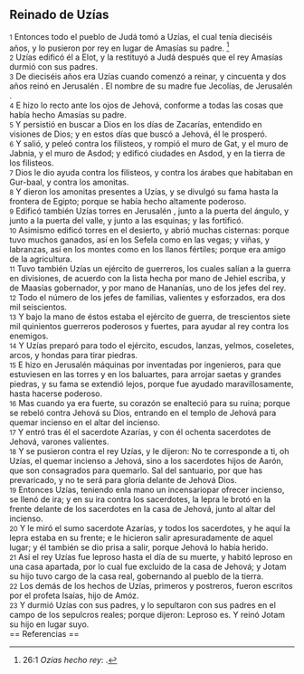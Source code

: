 == Reinado de Uzías ==

{{anchor|1}} <small>1</small> Entonces todo el pueblo de Judá tomó a Uzías, el cual tenía dieciséis años, y lo pusieron por rey en lugar de Amasías su padre. <ref>26:1 ''Ozías hecho rey'': {{lib|LU|97|9|22}}.</ref><br>
{{anchor|2}} <small>2</small> Uzías edificó él a Elot, y la restituyó a Judá después que el rey Amasías durmió con sus padres.<br>
{{anchor|3}} <small>3</small> De dieciséis años era Uzías cuando comenzó a reinar, y cincuenta y dos años reinó en Jerusalén . El nombre de su madre fue Jecolías, de Jerusalén .<br>
{{anchor|4}} <small>4</small> E hizo lo recto ante los ojos de Jehová, conforme a todas las cosas que había hecho Amasías su padre.<br>
{{anchor|5}} <small>5</small> Y persistió en buscar a Dios en los días de Zacarías, entendido en visiones de Dios; y en estos días que buscó a Jehová, él le prosperó.<br>
{{anchor|6}} <small>6</small> Y salió, y peleó contra los filisteos, y rompió el muro de Gat, y el muro de Jabnia, y el muro de Asdod; y edificó ciudades en Asdod, y en la tierra de los filisteos.<br>
{{anchor|7}} <small>7</small> Dios le dio ayuda contra los filisteos, y contra los árabes que habitaban en Gur-baal, y contra los amonitas.<br>
{{anchor|8}} <small>8</small> Y dieron los amonitas presentes a Uzías, y se divulgó su fama hasta la frontera de Egipto; porque se había hecho altamente poderoso.<br>
{{anchor|9}} <small>9</small> Edificó también Uzías torres en Jerusalén , junto a la puerta del ángulo, y junto a la puerta del valle, y junto a las esquinas; y las fortificó.<br>
{{anchor|10}} <small>10</small> Asimismo edificó torres en el desierto, y abrió muchas cisternas: porque tuvo muchos ganados, así en los Sefela como en las vegas; y viñas, y labranzas, así en los montes como en los llanos fértiles; porque era amigo de la agricultura.<br>
{{anchor|11}} <small>11</small> Tuvo también Uzías un ejército de guerreros, los cuales salían a la guerra en divisiones, de acuerdo con la lista hecha por mano de Jehiel escriba, y de Maasías gobernador, y por mano de Hananías, uno de los jefes del rey.<br>
{{anchor|12}} <small>12</small> Todo el número de los jefes de familias, valientes y esforzados, era dos mil seiscientos.<br>
{{anchor|13}} <small>13</small> Y bajo la mano de éstos estaba el ejército de guerra, de trescientos siete mil quinientos guerreros poderosos y fuertes, para ayudar al rey contra los enemigos.<br>
{{anchor|14}} <small>14</small> Y Uzías preparó para todo el ejército, escudos, lanzas, yelmos, coseletes, arcos, y hondas para tirar piedras.<br>
{{anchor|15}} <small>15</small> E hizo en Jerusalén  máquinas por inventadas por ingenieros, para que estuviesen en las torres y en los baluartes, para arrojar saetas y grandes piedras, y su fama se extendió lejos, porque fue ayudado maravillosamente, hasta hacerse poderoso.<br>
{{anchor|16}} <small>16</small> Mas cuando ya era fuerte, su corazón se enalteció para su ruina; porque se rebeló contra Jehová su Dios, entrando en el templo de Jehová para quemar incienso en el altar del incienso.<br>
{{anchor|17}} <small>17</small> Y entró tras él el sacerdote Azarías, y con él ochenta sacerdotes de Jehová, varones valientes.<br>
{{anchor|18}} <small>18</small> Y se pusieron contra el rey Uzías, y le dijeron: No te corresponde a ti, oh Uzías, el quemar incienso a Jehová, sino a los sacerdotes hijos de Aarón, que son consagrados para quemarlo. Sal del santuario, por que has prevaricado, y no te será para gloria delante de Jehová Dios.<br>
{{anchor|19}} <small>19</small> Entonces Uzías, teniendo enla mano un incensariopar ofrecer incienso, se llenó de ira; y en su ira contra los sacerdotes, la lepra le brotó en la frente delante de los sacerdotes en la casa de Jehová, junto al altar del incienso.<br>
{{anchor|20}} <small>20</small> Y le miró el sumo sacerdote Azarías, y todos los sacerdotes, y he aquí la lepra estaba en su frente; e le hicieron salir apresuradamente de aquel lugar; y él también se dio prisa a salir, porque Jehová lo había herido.<br>
{{anchor|21}} <small>21</small> Así el rey Uzías fue leproso hasta el día de su muerte, y habitó leproso en una casa apartada, por lo cual fue excluido de la casa de Jehová; y Jotam su hijo tuvo cargo de la casa real, gobernando al pueblo de la tierra.<br>
{{anchor|22}} <small>22</small> Los demás de los hechos de Uzías, primeros y postreros, fueron escritos por el profeta Isaías, hijo de Amóz.<br>
{{anchor|23}} <small>23</small> Y durmió Uzías con sus padres, y lo sepultaron con sus padres en el campo de los sepulcros reales; porque dijeron: Leproso es. Y reinó Jotam su hijo en lugar suyo.<br>
== Referencias ==

<references />
